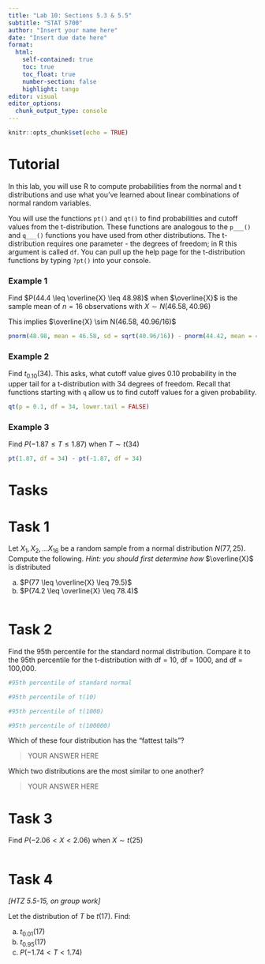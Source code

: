 ```yaml
---
title: "Lab 10: Sections 5.3 & 5.5"
subtitle: "STAT 5700"
author: "Insert your name here"
date: "Insert due date here"
format: 
  html:
    self-contained: true
    toc: true
    toc_float: true
    number-section: false
    highlight: tango
editor: visual
editor_options: 
  chunk_output_type: console
---
```


```r
knitr::opts_chunk$set(echo = TRUE)
```

# Tutorial

In this lab, you will use R to compute probabilities from the normal and t distributions and use what you've learned about linear combinations of normal random variables.

You will use the functions `pt()` and `qt()` to find probabilities and cutoff values from the t-distribution. These functions are analogous to the `p___()` and `q___()` functions you have used from other distributions. The t-distribution requires one parameter - the degrees of freedom; in R this argument is called `df`. You can pull up the help page for the t-distribution functions by typing `?pt()` into your console.

### Example 1

Find $P(44.4 \leq \overline{X} \leq 48.98)$ when $\overline{X}$ is the sample mean of $n = 16$ observations with $X \sim N(46.58,40.96)$

This implies $\overline{X} \sim N(46.58, 40.96/16)$

```r
pnorm(48.98, mean = 46.58, sd = sqrt(40.96/16)) - pnorm(44.42, mean = 46.58, sd = sqrt(40.96/16))
```

### Example 2

Find $t_{0.10}(34)$. This asks, what cutoff value gives 0.10 probability in the upper tail for a t-distribution with 34 degrees of freedom. Recall that functions starting with `q` allow us to find cutoff values for a given probability.

```r
qt(p = 0.1, df = 34, lower.tail = FALSE)
```

### Example 3

Find $P(−1.87 \leq T \leq 1.87)$ when $T \sim t(34)$

```r
pt(1.87, df = 34) - pt(-1.87, df = 34)
```

# Tasks

# Task 1

Let $X_1, X_2, ... X_{16}$ be a random sample from a normal distribution $N(77,25)$. Compute the following. *Hint: you should first determine how* $\overline{X}$ is distributed

a)  $P(77 \leq \overline{X} \leq 79.5)$
b)  $P(74.2 \leq \overline{X} \leq 78.4)$

```r

```

# Task 2

Find the 95th percentile for the standard normal distribution. Compare it to the 95th percentile for the t-distribution with df = 10, df = 1000, and df = 100,000.

```r
#95th percentile of standard normal

#95th percentile of t(10)

#95th percentile of t(1000)

#95th percentile of t(100000)

```

Which of these four distribution has the "fattest tails"?

> YOUR ANSWER HERE

Which two distributions are the most similar to one another?

> YOUR ANSWER HERE

# Task 3

Find $P(-2.06 < X < 2.06)$ when $X \sim t(25)$

```r

```

# Task 4

*\[HTZ 5.5-15, on group work\]*

Let the distribution of $T$ be $t(17)$. Find:

a.  $t_{0.01}(17)$
b.  $t_{0.95}(17)$
c.  $P(-1.74 < T < 1.74)$

```r

```
